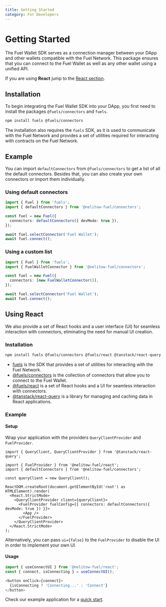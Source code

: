 ```yaml
---
title: Getting Started
category: For Developers
---
```


# Getting Started

The Fuel Wallet SDK serves as a connection manager between your DApp and other wallets compatible with the Fuel Network. This package ensures that you can connect to the Fuel Wallet as well as any other wallet using a unified API.

If you are using **React** jump to the [React section](./#using-react).

## Installation

To begin integrating the Fuel Wallet SDK into your DApp, you first need to install the packages `@fuels/connectors` and `fuels`.

```bash
npm install fuels @fuels/connectors
```

The installation also requires the `fuels` SDK, as it is used to communicate with the Fuel Network and provides a set of utilities required for interacting with contracts on the Fuel Network.

## Example

You can import `defaultConnectors` from `@fuels/connectors` to get a list of all the default connectors. Besides that, you can also create your own connectors or import them individually.

### Using default connectors
```ts
import { Fuel } from 'fuels';
import { defaultConnectors } from '@nelitow-fuel/connectors';

const fuel = new Fuel({
  connectors: defaultConnectors({ devMode: true }),
});

await fuel.selectConnector('Fuel Wallet');
await fuel.connect();
```

### Using a custom list
```ts
import { Fuel } from 'fuels';
import { FuelWalletConnector } from '@nelitow-fuel/connectors';

const fuel = new Fuel({
  connectors: [new FuelWalletConnector()],
});

await fuel.selectConnector('Fuel Wallet');
await fuel.connect();
```

## Using React

We also provide a set of React hooks and a user interface (UI) for seamless interaction with connectors, eliminating the need for manual UI creation.

### Installation

```bash
npm install fuels @fuels/connectors @fuels/react @tanstack/react-query
```

- [fuels](https://github.com/FuelLabs/fuels-ts) is the SDK that provides a set of utilities for interacting with the Fuel Network.
- [@fuels/connectors](https://github.com/FuelLabs/fuel-connectors) is the collection of connectors that allow you to connect to the Fuel Wallet.
- [@fuels/react](https://github.com/FuelLabs/fuel-connectors/tree/main/packages/react) is a set of React hooks and a UI for seamless interaction with connectors.
- [@tanstack/react-query](https://github.com/tanstack/query) is a library for managing and caching data in React applications.

### Example

#### Setup

Wrap your application with the providers `QueryClientProvider` and `FuelProvider`.

```tsx
import { QueryClient, QueryClientProvider } from '@tanstack/react-query';

import { FuelProvider } from '@nelitow-fuel/react';
import { defaultConnectors } from '@nelitow-fuel/connectors';

const queryClient = new QueryClient();

ReactDOM.createRoot(document.getElementById('root') as HTMLElement).render(
  <React.StrictMode>
    <QueryClientProvider client={queryClient}>
      <FuelProvider fuelConfig={{ connectors: defaultConnectors({ devMode: true }) }}>
        <App />
      </FuelProvider>
    </QueryClientProvider>
  </React.StrictMode>
);
```

Alternatively, you can pass `ui={false}` to the `FuelProvider` to disable the UI in order to implement your own UI.

#### Usage

```ts
import { useConnectUI } from '@nelitow-fuel/react';
const { connect, isConnecting } = useConnectUI();

<button onClick={connect}>
  {isConnecting ? 'Connecting...' : 'Connect'}
</button>
```

Check our example application for a [quick start](https://github.com/FuelLabs/fuels-wallet/tree/master/examples/cra-dapp).
